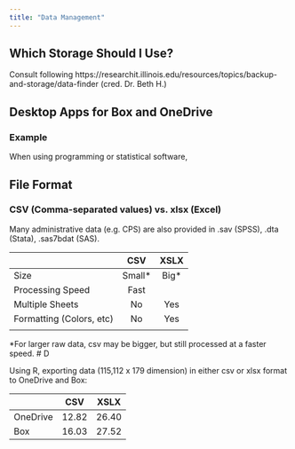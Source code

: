 ```yaml
---
title: "Data Management"
---
```


## Which Storage Should I Use?

Consult following https://researchit.illinois.edu/resources/topics/backup-and-storage/data-finder (cred. Dr. Beth H.)

## Desktop Apps for Box and OneDrive

### Example

When using programming or statistical software,

## File Format

### CSV (Comma-separated values) vs. xlsx (Excel)

Many administrative data (e.g. CPS) are also provided in .sav (SPSS), .dta (Stata), .sas7bdat (SAS).

|                          |   CSV   | XSLX  |
|--------------------------|:-------:|:-----:|
| Size                     | Small\* | Big\* |
| Processing Speed         |  Fast   |       |
| Multiple Sheets          |   No    |  Yes  |
| Formatting (Colors, etc) |   No    |  Yes  |
|                          |         |       |

\*For larger raw data, csv may be bigger, but still processed at a faster speed. \# D

Using R, exporting data (115,112 x 179 dimension) in either csv or xlsx format to OneDrive and Box:

|          |  CSV  | XSLX  |
|----------|:-----:|:-----:|
| OneDrive | 12.82 | 26.40 |
| Box      | 16.03 | 27.52 |